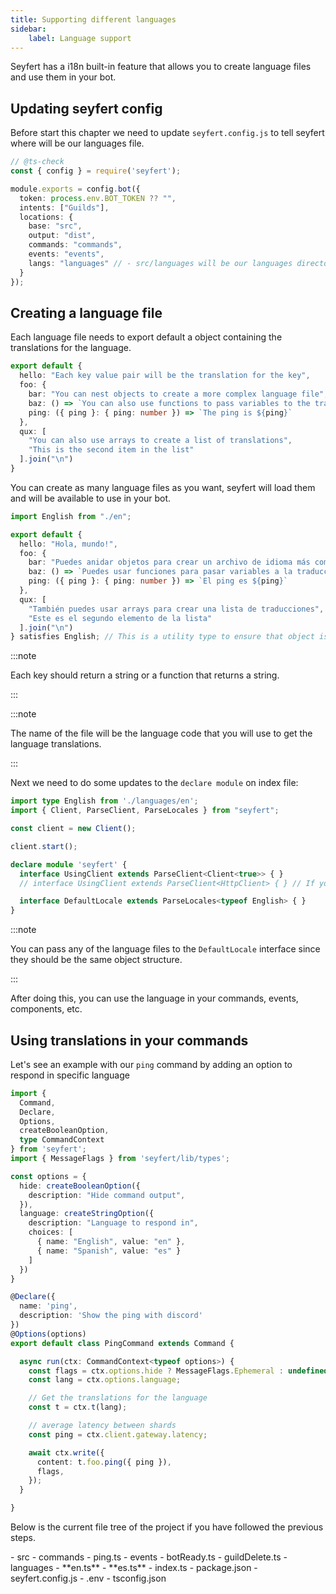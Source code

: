 ```yaml
---
title: Supporting different languages
sidebar:
    label: Language support
---
```



Seyfert has a i18n built-in feature that allows you to create language files and use them in your bot.

## Updating seyfert config

Before start this chapter we need to update `seyfert.config.js` to tell seyfert where will be our languages file.

```ts {12} title="seyfert.config.js" showLineNumbers
// @ts-check
const { config } = require('seyfert');

module.exports = config.bot({
  token: process.env.BOT_TOKEN ?? "",
  intents: ["Guilds"],
  locations: {
    base: "src",
    output: "dist",
    commands: "commands",
    events: "events",
    langs: "languages" // - src/languages will be our languages directory
  }
});
```

## Creating a language file

Each language file needs to export default a object containing the translations for the language.

```ts title="languages/en.ts" showLineNumbers wrap
export default {
  hello: "Each key value pair will be the translation for the key",
  foo: {
    bar: "You can nest objects to create a more complex language file",
    baz: () => `You can also use functions to pass variables to the translation and add some logic`,
    ping: ({ ping }: { ping: number }) => `The ping is ${ping}`
  },
  qux: [
    "You can also use arrays to create a list of translations",
    "This is the second item in the list"
  ].join("\n")
}
```

You can create as many language files as you want, seyfert will load them and will be available to use in your bot.

```ts title="languages/es.ts" showLineNumbers wrap
import English from "./en";

export default {
  hello: "Hola, mundo!",
  foo: {
    bar: "Puedes anidar objetos para crear un archivo de idioma más complejo",
    baz: () => `Puedes usar funciones para pasar variables a la traducción y agregar lógica`,
    ping: ({ ping }: { ping: number }) => `El ping es ${ping}`
  },
  qux: [
    "También puedes usar arrays para crear una lista de traducciones",
    "Este es el segundo elemento de la lista"
  ].join("\n")
} satisfies English; // This is a utility type to ensure that object is the same across languages
```

:::note

Each key should return a string or a function that returns a string.

:::

:::note

The name of the file will be the language code that you will use to get the language translations.

:::

Next we need to do some updates to the `declare module` on index file:

```ts {1,12} title="src/index.ts" copy
import type English from './languages/en';
import { Client, ParseClient, ParseLocales } from "seyfert";

const client = new Client();

client.start();

declare module 'seyfert' {
  interface UsingClient extends ParseClient<Client<true>> { }
  // interface UsingClient extends ParseClient<HttpClient> { } // If you are using the rest api

  interface DefaultLocale extends ParseLocales<typeof English> { }
}
```

:::note

You can pass any of the language files to the `DefaultLocale` interface since they should be the same object structure.

:::


After doing this, you can use the language in your commands, events, components, etc. 

## Using translations in your commands

Let's see an example with our `ping` command by adding an option to respond in specific language

```ts {35, 41} title="src/commands/ping.ts" showLineNumbers
import {
  Command,
  Declare,
  Options,
  createBooleanOption,
  type CommandContext
} from 'seyfert';
import { MessageFlags } from 'seyfert/lib/types';

const options = {
  hide: createBooleanOption({
    description: "Hide command output",
  }),
  language: createStringOption({
    description: "Language to respond in",
    choices: [
      { name: "English", value: "en" },
      { name: "Spanish", value: "es" }
    ]
  })
}

@Declare({
  name: 'ping',
  description: 'Show the ping with discord'
})
@Options(options)
export default class PingCommand extends Command {

  async run(ctx: CommandContext<typeof options>) {
    const flags = ctx.options.hide ? MessageFlags.Ephemeral : undefined;
    const lang = ctx.options.language;

    // Get the translations for the language
    const t = ctx.t(lang);

    // average latency between shards
    const ping = ctx.client.gateway.latency;

    await ctx.write({
      content: t.foo.ping({ ping }),
      flags,
    });
  }

}
```

Below is the current file tree of the project if you have followed the previous steps.

<FileTree>
- src
	- commands
		- ping.ts
	- events
		- botReady.ts
		- guildDelete.ts
	- languages
		- **en.ts**
		- **es.ts**
	- index.ts
- package.json
- seyfert.config.js
- .env
- tsconfig.json
</FileTree>